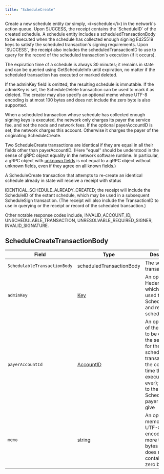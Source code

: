 ---
title: "ScheduleCreate"
---


Create a new schedule entity (or simply, \<i>schedule\</i>) in the network's action queue. Upon SUCCESS, the receipt contains the \`ScheduleID\` of the created schedule. A schedule entity includes a scheduledTransactionBody to be executed when the schedule has collected enough signing Ed25519 keys to satisfy the scheduled transaction's signing requirements. Upon \`SUCCESS\`, the receipt also includes the scheduledTransactionID to use to query for the record of the scheduled transaction's execution (if it occurs).

The expiration time of a schedule is always 30 minutes; it remains in state and can be queried using GetScheduleInfo until expiration, no matter if the scheduled transaction has executed or marked deleted.

If the adminKey field is omitted, the resulting schedule is immutable. If the adminKey is set, the ScheduleDelete transaction can be used to mark it as deleted. The creator may also specify an optional memo whose UTF-8 encoding is at most 100 bytes and does not include the zero byte is also supported.

When a scheduled transaction whose schedule has collected enough signing keys is executed, the network only charges its payer the service fee, and not the node and network fees. If the optional payerAccountID is set, the network charges this account. Otherwise it charges the payer of the originating ScheduleCreate.

Two ScheduleCreate transactions are identical if they are equal in all their fields other than payerAccountID. (Here "equal" should be understood in the sense of gRPC object equality in the network software runtime. In particular, a gRPC object with [unknown fields](https://developers.google.com/protocol-buffers/docs/proto3#unknowns) is not equal to a gRPC object without unknown fields, even if they agree on all known fields.)

A ScheduleCreate transaction that attempts to re-create an identical schedule already in state will receive a receipt with status

IDENTICAL\_SCHEDULE\_ALREADY\_CREATED; the receipt will include the ScheduleID of the extant schedule, which may be used in a subsequent ScheduleSign transaction. (The receipt will also include the TransactionID to use in querying or the receipt or record of the scheduled transaction.)

Other notable response codes include, INVALID\_ACCOUNT\_ID, UNSCHEDULABLE\_TRANSACTION, UNRESOLVABLE\_REQUIRED\_SIGNER, INVALID\_SIGNATURE.

## ScheduleCreateTransactionBody

| Field                        | Type                                                                                       | Description                                                                                                                                                                                  |
| ---------------------------- | ------------------------------------------------------------------------------------------ | -------------------------------------------------------------------------------------------------------------------------------------------------------------------------------------------- |
| `SchedulableTransactionBody` | scheduledTransactionBody                                                                   | The scheduled transaction                                                                                                                                                                    |
| `adminKey`                   | [Key](/hedera/sdks-and-apis/hedera-api/basic-types/key)             | An optional Hedera key which can be used to sign a ScheduleDelete and remove the schedule                                                                                                    |
| `payerAccountId`             | [AccountID](/hedera/sdks-and-apis/hedera-api/basic-types/accountid) | An optional id of the account to be charged the service fee for the scheduled transaction at the consensus time that it executes (if ever); defaults to the ScheduleCreate payer if not give |
| `memo`                       | string                                                                                     | An optional memo with a UTF-8 encoding of no more than 100 bytes which does not contain the zero byte                                                                                        |
